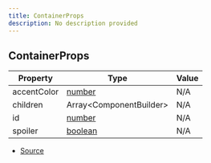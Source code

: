 ```yaml
---
title: ContainerProps
description: No description provided
---
```


## ContainerProps

| Property | Type | Value |
| ----------- | ----------- | ----------- |
| accentColor | [number](https://developer.mozilla.org/en-US/docs/Web/JavaScript/Reference/Global_Objects/Number) | N/A |
| children | Array\<ComponentBuilder> | N/A |
| id | [number](https://developer.mozilla.org/en-US/docs/Web/JavaScript/Reference/Global_Objects/Number) | N/A |
| spoiler | [boolean](https://developer.mozilla.org/en-US/docs/Web/JavaScript/Reference/Global_Objects/Boolean) | N/A |


- [Source](https://github.com/underctrl-io/commandkit/blob/e7997746676c2b18be64230c918cb998973d18b5/packages/commandkit/src/components/v2/container.ts#L15)